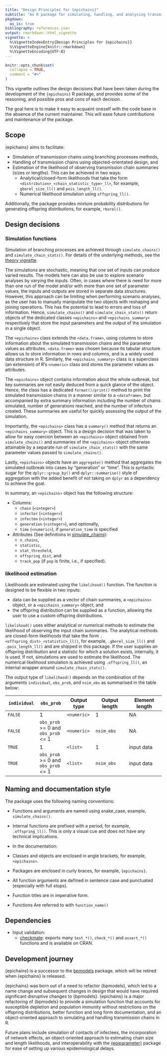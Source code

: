 ```yaml
---
title: "Design Principles for {epichains}"
subtitle: "An R package for simulating, handling, and analysing transmission chains in R"
pkgdown:
  as_is: true
bibliography: references.json
output: rmarkdown::html_vignette
vignette: >
  %\VignetteIndexEntry{Design Principles for {epichains}}
  %\VignetteEngine{knitr::rmarkdown}
  %\VignetteEncoding{UTF-8}
---
```


```r
knitr::opts_chunk$set(
  collapse = TRUE,
  comment = "#>"
)
```

This vignette outlines the design decisions that have been taken during the development of the `{epichains}` R package, and provides some of the reasoning, and possible pros and cons of each decision.

The goal here is to make it easy to acquaint oneself with the code base in the absence of the current maintainer. This will ease future contributions and maintenance of the package.

## Scope

{epichains} aims to facilitate:

* Simulation of transmission chains using branching processes methods,
* Handling of transmission chains using objected-orientated design, and
* Estimation of the likelihood of observing transmission chain summaries
(sizes or lengths). This can be achieved in two ways:
  - Analytical/closed-form likelihoods that take the form
`<distribution>_<chain_statistic_type>_ll>`, for example, `gborel_size_ll()`
and `pois_length_ll()`.
  - Numerical likelihood simulation using `offspring_ll()`.

Additionally, the package provides mixture probability distributions for generating offspring distributions, for example, `rborel()`.

## Design decisions

### Simulation functions

Simulation of branching processes are achieved through `simulate_chains()` and `simulate_chain_stats()`. For details of the underlying methods, see the [theory vignette](https://epiverse-trace.github.io/epichains/articles/theoretical_background.html).

The simulations are stochastic, meaning that one set of inputs can produce varied results. The models here can also be use to explore scenario analyses by varying the inputs. Often, in cases where there is need for more than one run of the model and/or with more than one set of parameter values, the inputs and outputs are stored in separate data structures. However, this approach can be limiting when performing scenario analyses, as the user has to manually manipulate the two objects with reshaping and joining operations. This has the potential to lead to errors and loss of information. Hence, `simulate_chains()` and `simulate_chain_stats()` return objects of the dedicated classes `<epichains>` and `<epichains_summary>` respectively that store the input parameters and the output of the simulation in a single object.

The `<epichains>` class extends the `<data.frame>`, using columns to store information about the simulated transmission chains and the parameter values as attributes. `<data.frame>` was chosen because its tabular structure allows us to store information in rows and columns, and is a widely used data structure in R. Similarly, the `<epichains_summary>` class is a superclass (an extension) of R's `<numeric>` class and stores the parameter values as attributes.

The `<epichains>` object contains information about the whole outbreak, but key summaries are not easily deduced from a quick glance of the object. Hence, the class has a dedicated `format()/print()` method to print the simulated transmission chains in a manner similar to a `<dataframe>`, but accompanied by extra summary information including the number of chains simulated, number of generations reached, and the number of infectors created. These summaries are useful for quickly assessing the output of the simulation.

Importantly, the `<epichains>` class has a `summary()` method that returns an `<epichains_summary>` object. This is a design decision that was taken to allow for easy coercion between an `<epichains>` object obtained from `simulate_chains()` and summaries of the `<epichains>` object otherwise attainable by a separate run of `simulate_chain_stats()` with the same parameter values passed to `simulate_chains()`.

Lastly, `<epichains>` objects have an `aggregate()` method that aggregates the simulated outbreak into cases by "generation" or "time". This is syntactic sugar for the `dplyr::group_by()` and `dplyr::summarise()` style of aggregation with the added benefit of not taking on `dplyr` as a dependency to achieve the goal.

In summary, an `<epichains>` object has the following structure:

* Columns:
  * `chain` (`<integer>`)
  * `infector` (`<integer>`)
  * `infectee` (`<integer>`)
  * `generation` (`<integer>`), and optionally,
  * `time` (`<numeric>`), if `generation_time` is specified

* Attributes (See definitions in [simulate_chains](https://epiverse-trace.github.io/epichains/reference/simulate_chains.html)):
  * `n_chains`,
  * `statistic`,
  * `stat_threshold`,
  * `offspring_dist`, and
  * `track_pop` (if `pop` is finite, i.e., if specified).

### likelihood estimation

Likelihoods are estimated using the `likelihood()` function. The function is designed to be flexible in two inputs:

* data can be supplied as a vector of chain summaries, a `<epichains>` object, or a `<epichains_summary>` object, and
* the offspring distribution can be supplied as a function, allowing the user to use a custom offspring distributions.

`likelihood()` uses either analytical or numerical methods to estimate the likelihood of observing the input chain summaries. The analytical methods are closed-form likelihoods that take the form `.<offspring_dist>_<statistic>_ll()`, for example, `.gborel_size_ll()` and `.pois_length_ll()` and are shipped in this package. If the user supplies an offspring distribution and a statistic for which a solution exists, internally, it is used. If not, simulations are used to estimate the likelihood. The numerical likelihood simulation is achieved using `.offspring_ll()`, an internal wrapper around `simulate_chain_stats()`.

The output type of `likelihood()` depends on the combination of the arguments `individual`, `obs_prob`, and `nsim_obs` as summarised in the table below:

| `individual` | `obs_prob` | Output type | Output length | Element length |
|--------------|------------|-------------|---------------|----------------|
| `FALSE`      |  1         | `<numeric>` |    1          | NA             |
| `FALSE`      |  `obs_prob` >= 0 and `obs_prob` <= 1 | `<numeric>`| `nsim_obs`     | NA              |
| `TRUE`       |  1         | `<list>`    |   1           | input data     |
| `TRUE`       | `obs_prob` >= 0 and `obs_prob` <= 1     | `<list>` | `nsim_obs` | input data |

## Naming and documentation style

The package uses the following naming conventions:

* Functions and arguments are named using snake_case, example, `simulate_chains()`.

* Internal functions are prefixed with a period, for example, `.offspring_ll()`. This is only a visual cue and does not have any technical implications.

* In the documentation:

 - Classes and objects are enclosed in angle brackets, for example, `<epichains>`.
 - Packages are enclosed in curly braces, for example, `{epichains}`.
 - All function arguments are defined in sentence case and punctuated (especially with full stops).
 - Function titles are in imperative form.
 - Functions Are referred to with `function_name()`

## Dependencies

* Input validation:
  - [checkmate](https://github.com/mllg/checkmate/): exports many `test_*()`, `check_*()` and `assert_*()` functions and is available on CRAN.

## Development journey

{epichains} is a successor to the [bpmodels](https://github.com/epiverse-trace/bpmodels) package, which will be retired when {epichains} is released.

{epichains} was born out of a need to refactor {bpmodels}, which led to a name change and subsequent changes in design that would have required significant disruptive changes to {bpmodels}. {epichains} is a major refactoring of {bpmodels} to provide a simulation function that accounts for susceptible depletion and population immunity without restrictions on the offspring distributions, better function and long form documentation, and an object-oriented approach to simulating and handling transmission chains in R.

Future plans include simulation of contacts of infectees, the incorporation of network effects, an object-oriented approach to estimating chain size and length likelihoods, and interoperability with the [{epiparameter}](https://epiverse-trace.github.io/epiparameter) package for ease of setting up various epidemiological delays.

